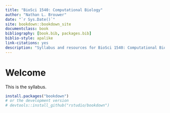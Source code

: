 ```yaml
--- 
title: "BioSci 1540: Computational Biology"
author: "Nathan L. Brouwer"
date: "`r Sys.Date()`"
site: bookdown::bookdown_site
documentclass: book
bibliography: [book.bib, packages.bib]
biblio-style: apalike
link-citations: yes
description: "Syllabus and resources for BioSci 1540: Computational Biology, at the University of Pittsburgh."
---
```


# Welcome

This is the syllabus.

```r
install.packages("bookdown")
# or the development version
# devtools::install_github("rstudio/bookdown")
```

